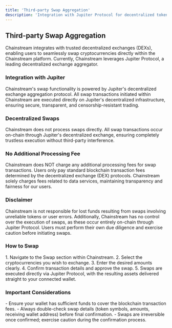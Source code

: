 ```yaml
---
title: 'Third-party Swap Aggregation'
description: 'Integration with Jupiter Protocol for decentralized token swaps'
---
```


## Third-party Swap Aggregation

<Note>
Chainstream integrates with trusted decentralized exchanges (DEXs), enabling users to seamlessly swap cryptocurrencies directly within the Chainstream platform. Currently, Chainstream leverages Jupiter Protocol, a leading decentralized exchange aggregator.
</Note>

### Integration with Jupiter

<Card title="Protocol Integration">
Chainstream's swap functionality is powered by Jupiter's decentralized exchange aggregation protocol. All swap transactions initiated within Chainstream are executed directly on Jupiter's decentralized infrastructure, ensuring secure, transparent, and censorship-resistant trading.
</Card>

### Decentralized Swaps

<Warning>
Chainstream does not process swaps directly. All swap transactions occur on-chain through Jupiter's decentralized exchange, ensuring completely trustless execution without third-party interference.
</Warning>

### No Additional Processing Fee

<Card title="Fee Structure">
Chainstream does NOT charge any additional processing fees for swap transactions. Users only pay standard blockchain transaction fees determined by the decentralized exchange (DEX) protocols. Chainstream solely charges fees related to data services, maintaining transparency and fairness for our users.
</Card>

### Disclaimer

<Warning>
Chainstream is not responsible for lost funds resulting from swaps involving unreliable tokens or user errors. Additionally, Chainstream has no control over the execution of swaps, as these occur entirely on-chain through Jupiter Protocol. Users must perform their own due diligence and exercise caution before initiating swaps.
</Warning>

### How to Swap

<Card title="Step-by-Step Guide">
1. Navigate to the Swap section within Chainstream.
2. Select the cryptocurrencies you wish to exchange.
3. Enter the desired amounts clearly.
4. Confirm transaction details and approve the swap.
5. Swaps are executed directly via Jupiter Protocol, with the resulting assets delivered straight to your connected wallet.
</Card>

### Important Considerations

<Card title="Key Points to Remember">
- Ensure your wallet has sufficient funds to cover the blockchain transaction fees.
- Always double-check swap details (token symbols, amounts, receiving wallet address) before final confirmation.
- Swaps are irreversible once confirmed; exercise caution during the confirmation process.
</Card> 